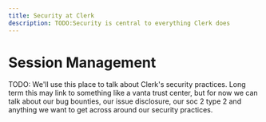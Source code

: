 ```yaml
---
title: Security at Clerk
description: TODO:Security is central to everything Clerk does
---
```


# Session Management

TODO: We'll use this place to talk about Clerk's security practices. Long term this may link to something like a vanta trust center, but for now we can talk about our bug bounties, our issue disclosure, our soc 2 type 2 and anything we want to get across around our security practices. 
